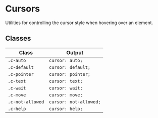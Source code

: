
<Meta title="CSS/Base/Cursors" />

# Cursors

Utilities for controlling the cursor style when hovering over an element.

## Classes

| Class            | Output                 |
| ---------------- | ---------------------- |
| `.c-auto`        | `cursor: auto;`        |
| `.c-default`     | `cursor: default;`     |
| `.c-pointer`     | `cursor: pointer;`     |
| `.c-text`        | `cursor: text;`        |
| `.c-wait`        | `cursor: wait;`        |
| `.c-move`        | `cursor: move;`        |
| `.c-not-allowed` | `cursor: not-allowed;` |
| `.c-help`        | `cursor: help;`        |
